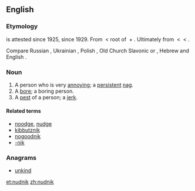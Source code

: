 ==English==

===Etymology===
{{term|noodnik}} is attested since 1925, {{term||nudnik}} since 1929. From {{etyl|yi|en}} {{term|נודניק|tr=nudnik|lang=yi}} < root of {{term|נודיען||to bore|tr=nudyen|lang=yi}} + {{term|ניק||noun-forming suffix|tr=-nik|lang=yi}}. Ultimately from {{etyl|sla-pro|en}} {{m|sla-pro|*nuda}} < {{etyl|ine-pro|en}} {{m|ine-pro|*neuti-||need}} < {{m|ine-pro|*nau-||death, to be exhausted}}.

Compare Russian {{term|нудный||tedious|tr=núdnyj|lang=ru}}, Ukrainian {{term|нудний||tedious|tr=núdnýj|lang=uk}}, Polish {{term|nudny||boring|lang=pl}}, Old Church Slavonic {{term|ноудити||tr=nuditi|lang=cu}} or {{term|нѫдити||to compell|tr=nǫditi|lang=cu}}, Hebrew {{term|נודניק||[[nag#Verb|nag]]|lang=he}} and English {{term|-nik|lang=en}}.

===Noun===
{{en-noun}}

# A person who is very [[annoy]]ing; a [[persistent]] [[nag]].
# A [[bore]]; a boring person.
# A [[pest]] of a person; a [[jerk]].

====Related terms====
* [[noodge]], [[nudge]]
* [[kibbutznik]]
* [[nogoodnik]]
* [[-nik]]

===Anagrams===
* [[unkind#English|unkind]]

[[et:nudnik]]
[[zh:nudnik]]